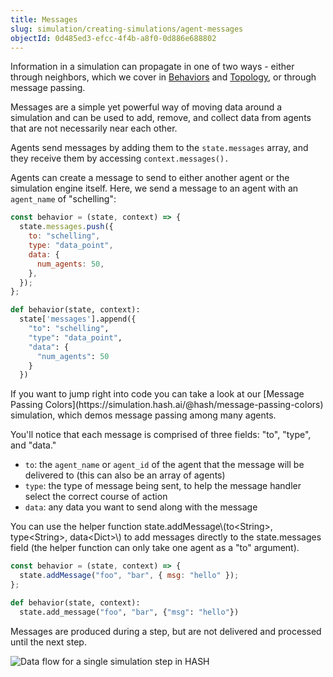 ```yaml
---
title: Messages
slug: simulation/creating-simulations/agent-messages
objectId: 0d485ed3-efcc-4f4b-a8f0-0d886e688802
---
```


Information in a simulation can propagate in one of two ways - either through neighbors, which we cover in [Behaviors](/docs/simulation/creating-simulations/behaviors/) and [Topology](/docs/simulation/creating-simulations/configuration/topology/), or through message passing.

Messages are a simple yet powerful way of moving data around a simulation and can be used to add, remove, and collect data from agents that are not necessarily near each other.

Agents send messages by adding them to the `state.messages` array, and they receive them by accessing `context.messages().`

Agents can create a message to send to either another agent or the simulation engine itself. Here, we send a message to an agent with an `agent_name` of "schelling":

<Tabs>
<Tab title="JavaScript" >

```javascript
const behavior = (state, context) => {
  state.messages.push({
    to: "schelling",
    type: "data_point",
    data: {
      num_agents: 50,
    },
  });
};
```

</Tab >

<Tab title="Python" >

```python
def behavior(state, context):
  state['messages'].append({
    "to": "schelling",
    "type": "data_point",
    "data": {
      "num_agents": 50
    }
  })
```

</Tab>
</Tabs>

<Hint style="info">
  If you want to jump right into code you can take a look at our [Message
  Passing Colors](https://simulation.hash.ai/@hash/message-passing-colors) simulation, which demos message
  passing among many agents.
</Hint>

You'll notice that each message is comprised of three fields: "to", "type", and "data."

- `to`: the `agent_name` or `agent_id` of the agent that the message will be delivered to (this can also be an array of agents)
- `type`: the type of message being sent, to help the message handler select the correct course of action
- `data`: any data you want to send along with the message

<Hint style="info">
  You can use the helper function state.addMessage\(to&lt;String&gt;,
  type&lt;String&gt;, data&lt;Dict&gt;\) to add messages directly to the
  state.messages field (the helper function can only take one agent as a "to"
  argument).
</Hint>

<Tabs>
<Tab title="JavaScript" >

```javascript
const behavior = (state, context) => {
  state.addMessage("foo", "bar", { msg: "hello" });
};
```

</Tab >

<Tab title="Python" >

```python
def behavior(state, context):
  state.add_message("foo", "bar", {"msg": "hello"})
```

</Tab>
</Tabs>

Messages are produced during a step, but are not delivered and processed until the next step.

![Data flow for a single simulation step in HASH](https://cdn-us1.hash.ai/site/docs/image%20%2824%29.png)
